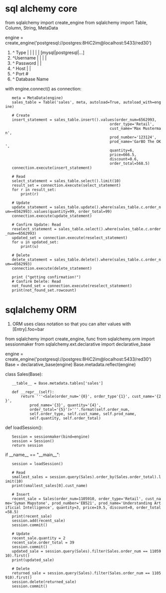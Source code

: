 = sql alchemy core =
from sqlalchemy import create_engine  
from sqlalchemy import Table, Column, String, MetaData

engine = create_engine('postgresql://postgres:8HiC2im@localhost:5433/red30')
#                       ^ Type       |         |        |       |    |    [mysql|postgresql|...]
#                                    ^Username |        |       |    |
#                                              ^ Password       |    |
#                                                       ^ Host  |    |
#                                                               ^ Port #
#                                                                    ^ Database Name

with engine.connect() as connection:
    meta = MetaData(engine)  
    sales_table = Table('sales', meta, autoload=True, autoload_with=engine)

    # Create
    insert_statement = sales_table.insert().values(order_num=6562993, 
                                                order_type='Retail', 
                                                cust_name='Max Musterman', 
                                                prod_number='123124', 
                                                prod_name='GarBO The OK', 
                                                quantity=6, 
                                                price=666.5, 
                                                discount=0.6, 
                                                order_total=568.5)
    connection.execute(insert_statement)

    # Read
    select_statement = sales_table.select().limit(10)
    result_set = connection.execute(select_statement)
    for r in result_set:
        print(r)

    # Update
    update_statement = sales_table.update().where(sales_table.c.order_num==6562993).values(quantity=99, order_total=99)
    connection.execute(update_statement)

    # Confirm Update: Read
    reselect_statement = sales_table.select().where(sales_table.c.order_num==6562993)
    updated_set = connection.execute(reselect_statement)
    for u in updated_set:
        print(u)

    # Delete
    delete_statement = sales_table.delete().where(sales_table.c.order_num==6562993)
    connection.execute(delete_statement)

    print ("getting confirmation!")
    # Confirm Delete: Read
    not_found_set = connection.execute(reselect_statement)
    print(not_found_set.rowcount)

= sqlalchemy ORM =

# ORM uses class notation so that you can alter values with [Entry].foo=bar

from sqlalchemy import create_engine, func
from sqlalchemy.orm import sessionmaker
from sqlalchemy.ext.declarative import declarative_base



engine = create_engine('postgresql://postgres:8HiC2im@localhost:5433/red30')
Base = declarative_base(engine)
Base.metadata.reflect(engine)

class Sales(Base):
    __table__ = Base.metadata.tables['sales']

    def __repr__(self):
        return '''<Sale(order_num='{0}', order_type'{1}', cust_name='{2}',
            prod_name='{3}', quantity='{4}',
            order_total='{5}')>'''.format(self.order_num,
            self.order_type, self.cust_name, self.prod_name,
            self.quantity, self.order_total)

def loadSession():
    Session = sessionmaker(bind=engine)
    session = Session()
    return session

if __name__ == "__main__":
    session = loadSession()

    # Read
    smallest_sales = session.query(Sales).order_by(Sales.order_total).limit(10)
    print(smallest_sales[0].cust_name)

    # Insert
    recent_sale = Sales(order_num=1105910, order_type='Retail', cust_name='Syman Mapstone', prod_number='EB521', prod_name='Understanding Artificial Intelligence', quantity=3, price=19.5, discount=0, order_total=58.5)
    print(recent_sale)
    session.add(recent_sale)
    session.commit()

    # Update
    recent_sale.quantity = 2
    recent_sale.order_total = 39
    session.commit()
    updated_sale = session.query(Sales).filter(Sales.order_num == 1105910).first()
    print(updated_sale)

    # Delete
    returned_sale = session.query(Sales).filter(Sales.order_num == 1105910).first()
    session.delete(returned_sale)
    session.commit()




